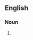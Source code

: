 ==English==

===Noun===
{{head|en|noun form|head=[[primary]] [[color]]s}}

# {{plural of|primary color|lang=en}}